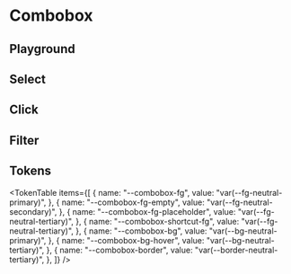 



<Meta title="Combobox" of={ComboboxStories} />

# Combobox

<ThemeSelect />

## Playground

<Canvas of={ComboboxStories.Default} />
<Controls />

## Select

<Canvas of={ComboboxStories.Select} />

## Click

<Canvas of={ComboboxStories.Click} />

## Filter

<Canvas of={ComboboxStories.Filter} />

## Tokens

<TokenTable
  items={[
    {
      name: "--combobox-fg",
      value: "var(--fg-neutral-primary)",
    },
    {
      name: "--combobox-fg-empty",
      value: "var(--fg-neutral-secondary)",
    },
    {
      name: "--combobox-fg-placeholder",
      value: "var(--fg-neutral-tertiary)",
    },
    {
      name: "--combobox-shortcut-fg",
      value: "var(--fg-neutral-tertiary)",
    },
    {
      name: "--combobox-bg",
      value: "var(--bg-neutral-primary)",
    },
    {
      name: "--combobox-bg-hover",
      value: "var(--bg-neutral-tertiary)",
    },
    {
      name: "--combobox-border",
      value: "var(--border-neutral-tertiary)",
    },
  ]}
/>

<Toaster className="sb-unstyled" position="bottom-right" />
